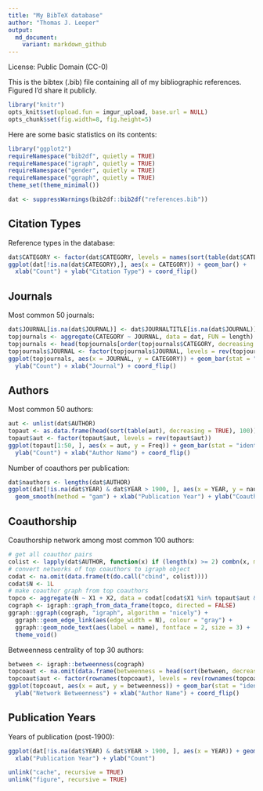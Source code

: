 ```yaml
---
title: "My BibTeX database"
author: "Thomas J. Leeper"
output:
  md_document:
    variant: markdown_github
---
```


License: Public Domain (CC-0)

This is the bibtex (.bib) file containing all of my bibliographic references. Figured I'd share it publicly.

```r
library("knitr")
opts_knit$set(upload.fun = imgur_upload, base.url = NULL)
opts_chunk$set(fig.width=8, fig.height=5)
````

Here are some basic statistics on its contents:

```r
library("ggplot2")
requireNamespace("bib2df", quietly = TRUE)
requireNamespace("igraph", quietly = TRUE)
requireNamespace("gender", quietly = TRUE)
requireNamespace("ggraph", quietly = TRUE)
theme_set(theme_minimal())
```

```r
dat <- suppressWarnings(bib2df::bib2df("references.bib"))
```

## Citation Types

Reference types in the database:

```r
dat$CATEGORY <- factor(dat$CATEGORY, levels = names(sort(table(dat$CATEGORY))))
ggplot(dat[!is.na(dat$CATEGORY),], aes(x = CATEGORY)) + geom_bar() + 
  xlab("Count") + ylab("Citation Type") + coord_flip()
```

## Journals

Most common 50 journals:

```r
dat$JOURNAL[is.na(dat$JOURNAL)] <- dat$JOURNALTITLE[is.na(dat$JOURNAL)]
topjournals <- aggregate(CATEGORY ~ JOURNAL, data = dat, FUN = length)
topjournals <- head(topjournals[order(topjournals$CATEGORY, decreasing = TRUE), ], 50)
topjournals$JOURNAL <- factor(topjournals$JOURNAL, levels = rev(topjournals$JOURNAL))
ggplot(topjournals, aes(x = JOURNAL, y = CATEGORY)) + geom_bar(stat = "identity") + 
  ylab("Count") + xlab("Journal") + coord_flip()
```

## Authors

Most common 50 authors:

```r
aut <- unlist(dat$AUTHOR)
topaut <- as.data.frame(head(sort(table(aut), decreasing = TRUE), 100))
topaut$aut <- factor(topaut$aut, levels = rev(topaut$aut))
ggplot(topaut[1:50, ], aes(x = aut, y = Freq)) + geom_bar(stat = "identity") + 
  ylab("Count") + xlab("Author Name") + coord_flip()
```

Number of coauthors per publication:

```r
dat$nauthors <- lengths(dat$AUTHOR)
ggplot(dat[!is.na(dat$YEAR) & dat$YEAR > 1900, ], aes(x = YEAR, y = nauthors)) + geom_point() + 
  geom_smooth(method = "gam") + xlab("Publication Year") + ylab("Coauthors per Publication")
```



## Coauthorship

Coauthorship network among most common 100 authors:

```r
# get all coauthor pairs
colist <- lapply(dat$AUTHOR, function(x) if (length(x) >= 2) combn(x, m = 2) else NA_character_)
# convert networks of top coauthors to igraph object
codat <- na.omit(data.frame(t(do.call("cbind", colist))))
codat$N <- 1L
# make coauthor graph from top coauthors
topco <- aggregate(N ~ X1 + X2, data = codat[codat$X1 %in% topaut$aut & codat$X2 %in% topaut$aut, ], FUN = sum)
cograph <- igraph::graph_from_data_frame(topco, directed = FALSE)
ggraph::ggraph(cograph, "igraph", algorithm = "nicely") + 
  ggraph::geom_edge_link(aes(edge_width = N), colour = "gray") + 
  ggraph::geom_node_text(aes(label = name), fontface = 2, size = 3) + 
  theme_void()
```

Betweenness centrality of top 30 authors:

```r
between <- igraph::betweenness(cograph)
topcoaut <- na.omit(data.frame(betweenness = head(sort(between, decreasing = TRUE), 30)))
topcoaut$aut <- factor(rownames(topcoaut), levels = rev(rownames(topcoaut)))
ggplot(topcoaut, aes(x = aut, y = betweenness)) + geom_bar(stat = "identity") + 
  ylab("Network Betweenness") + xlab("Author Name") + coord_flip()
```

## Publication Years

Years of publication (post-1900):

```r
ggplot(dat[!is.na(dat$YEAR) & dat$YEAR > 1900, ], aes(x = YEAR)) + geom_bar() +
  xlab("Publication Year") + ylab("Count")
```

```r
unlink("cache", recursive = TRUE)
unlink("figure", recursive = TRUE)
```
